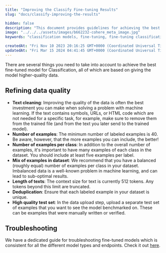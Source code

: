 ```yaml
---
title: "Improving the Classify Fine-tuning Results"
slug: "docs/classify-improving-the-results"

hidden: false
description: "This document provides guidelines for achieving the best fine-tuned model for Classification by focusing on refining data quality, including text cleaning, number of examples, balance of examples per class, length of texts, deduplication, and creating a high-quality test set. It also offers a troubleshooting guide for fine-tuned models."
image: "../../../assets/images/b662232-cohere_meta_image.jpg"  
keywords: "classification models, fine-tuning, fine-tuning classification models"

createdAt: "Fri Nov 10 2023 20:16:25 GMT+0000 (Coordinated Universal Time)"
updatedAt: "Fri Mar 15 2024 04:41:45 GMT+0000 (Coordinated Universal Time)"
---
```

There are several things you need to take into account to achieve the best fine-tuned model for Classification, all of which are based on giving the model higher-quality data.

## Refining data quality

- **Text cleaning**: Improving the quality of the data is often the best investment you can make when solving a problem with machine learning. If the text contains symbols, URLs, or HTML code which are not needed for a specific task, for example, make sure to remove them from the trained file (and from the text you later send to the trained model).
- **Number of examples**: The minimum number of labeled examples is 40. Be aware, however, that the more examples you can include, the better!
- **Number of examples per class**: In addition to the overall number of examples, it's important to have many examples of each class in the dataset. You should include at least five examples per label.
- **Mix of examples in dataset**: We recommend that you have a balanced (roughly equal) number of examples per class in your dataset. Imbalanced data is a well-known problem in machine learning, and can lead to sub-optimal results.
- **Length of texts**: The context size for text is currently 512 tokens. Any tokens beyond this limit are truncated.
- **Deduplication**: Ensure that each labeled example in your dataset is unique.
- **High quality test set**: In the data upload step, upload a separate test set of examples that you want to see the model benchmarked on. These can be examples that were manually written or verified.

## Troubleshooting

We have a dedicated guide for troubleshooting fine-tuned models which is consistent for all the different model types and endpoints. Check it out [here](/docs/troubleshooting-a-fine-tuned-model).
